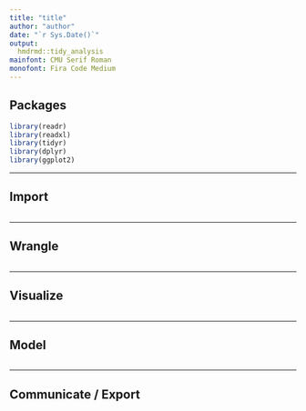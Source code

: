 ---
title: "title"
author: "author"
date: "`r Sys.Date()`"
output: 
  hmdrmd::tidy_analysis
mainfont: CMU Serif Roman
monofont: Fira Code Medium
---

## Packages

```{r packages, message=FALSE, warning=FALSE}
library(readr)
library(readxl)
library(tidyr)
library(dplyr)
library(ggplot2)
```

---

## Import

```{r import, message = FALSE}

```

---

## Wrangle

```{r wrangle}

```

---

## Visualize

```{r visualize}

```

---

## Model

```{r model}

```

---

## Communicate / Export

```{r communicate / export}

```

